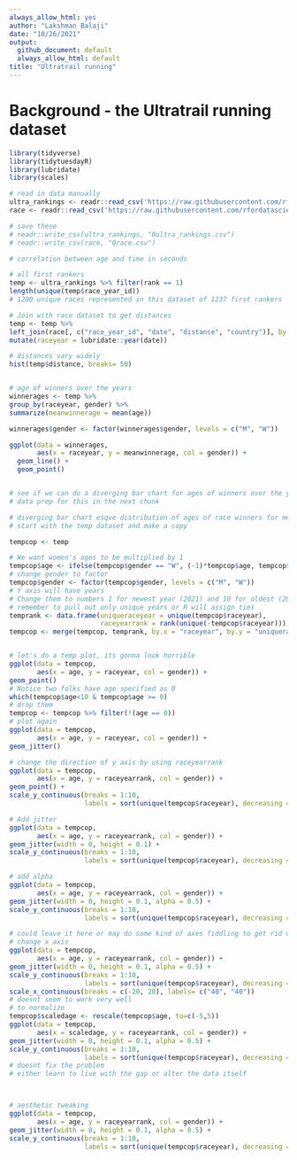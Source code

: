 ```yaml
---
always_allow_html: yes
author: "Lakshman Balaji"
date: "10/26/2021"
output:
  github_document: default
  always_allow_html: default
title: "Ultratrail running"
---
```


# Background - the Ultratrail running dataset


```r

library(tidyverse)
library(tidytuesdayR)
library(lubridate)
library(scales)

# read in data manually
ultra_rankings <- readr::read_csv('https://raw.githubusercontent.com/rfordatascience/tidytuesday/master/data/2021/2021-10-26/ultra_rankings.csv')
race <- readr::read_csv('https://raw.githubusercontent.com/rfordatascience/tidytuesday/master/data/2021/2021-10-26/race.csv')

# save these
# readr::write_csv(ultra_rankings, "0ultra_rankings.csv")
# readr::write_csv(race, "0race.csv")

```



```r

# correlation between age and time in seconds

# all first rankers
temp <- ultra_rankings %>% filter(rank == 1)
length(unique(temp$race_year_id))
# 1200 unique races represented in this dataset of 1237 first rankers

# Join with race dataset to get distances
temp <- temp %>%
left_join(race[, c("race_year_id", "date", "distance", "country")], by = "race_year_id") %>%
mutate(raceyear = lubridate::year(date))

# distances vary widely
hist(temp$distance, breaks= 50)


# age of winners over the years
winnerages <- temp %>% 
group_by(raceyear, gender) %>%
summarize(meanwinnerage = mean(age))

winnerages$gender <- factor(winnerages$gender, levels = c("M", "W"))

ggplot(data = winnerages,
       aes(x = raceyear, y = meanwinnerage, col = gender)) +
  geom_line() +
  geom_point()


# see if we can do a diverging bar chart for ages of winners over the years.
# data prep for this in the next chunk


```


```r

# diverging bar chart esque distribution of ages of race winners for men and women
# start with the temp dataset and make a copy

tempcop <- temp

# We want women's ages to be multiplied by 1
tempcop$age <- ifelse(tempcop$gender == "W", (-1)*tempcop$age, tempcop$age)
# change gender to factor
tempcop$gender <- factor(tempcop$gender, levels = c("M", "W"))
# Y axis will have years
# Change them to numbers 1 for newest year (2021) and 10 for oldest (2012)
# remember to pull out only unique years or R will assign ties
temprank <- data.frame(uniqueraceyear = unique(tempcop$raceyear),
                       raceyearrank = rank(unique(-tempcop$raceyear)))
tempcop <- merge(tempcop, temprank, by.x = "raceyear", by.y = "uniqueraceyear", all.x = TRUE)


# let's do a temp plot, its gonna look horrible
ggplot(data = tempcop, 
       aes(x = age, y = raceyear, col = gender)) +
geom_point()
# Notice two folks have age specified as 0
which(tempcop$age<10 & tempcop$age >= 0)
# drop them
tempcop <- tempcop %>% filter(!(age == 0))
# plot again
ggplot(data = tempcop, 
       aes(x = age, y = raceyear, col = gender)) +
geom_jitter()

# change the direction of y axis by using raceyearrank
ggplot(data = tempcop, 
       aes(x = age, y = raceyearrank, col = gender)) +
geom_point() +
scale_y_continuous(breaks = 1:10,
                   labels = sort(unique(tempcop$raceyear), decreasing = TRUE))

# Add jitter
ggplot(data = tempcop, 
       aes(x = age, y = raceyearrank, col = gender)) +
geom_jitter(width = 0, height = 0.1) +
scale_y_continuous(breaks = 1:10,
                   labels = sort(unique(tempcop$raceyear), decreasing = TRUE))

# add alpha
ggplot(data = tempcop, 
       aes(x = age, y = raceyearrank, col = gender)) +
geom_jitter(width = 0, height = 0.1, alpha = 0.5) +
scale_y_continuous(breaks = 1:10,
                   labels = sort(unique(tempcop$raceyear), decreasing = TRUE)) 

# could leave it here or may do some kind of axes fiddling to get rid of dead space
# change x axis
ggplot(data = tempcop, 
       aes(x = age, y = raceyearrank, col = gender)) +
geom_jitter(width = 0, height = 0.1, alpha = 0.5) +
scale_y_continuous(breaks = 1:10,
                   labels = sort(unique(tempcop$raceyear), decreasing = TRUE)) +
scale_x_continuous(breaks = c(-20, 20), labels= c("40", "40"))
# doesnt seem to work very well
# to normalize
tempcop$scaledage <- rescale(tempcop$age, to=c(-5,5))
ggplot(data = tempcop, 
       aes(x = scaledage, y = raceyearrank, col = gender)) +
geom_jitter(width = 0, height = 0.1, alpha = 0.5) +
scale_y_continuous(breaks = 1:10,
                   labels = sort(unique(tempcop$raceyear), decreasing = TRUE)) 
# doesnt fix the problem
# either learn to live with the gap or alter the data itself



# aesthetic tweaking
ggplot(data = tempcop, 
       aes(x = age, y = raceyearrank, col = gender)) +
geom_jitter(width = 0, height = 0.1, alpha = 0.5) +
scale_y_continuous(breaks = 1:10,
                   labels = sort(unique(tempcop$raceyear), decreasing = TRUE)) 


  
```

